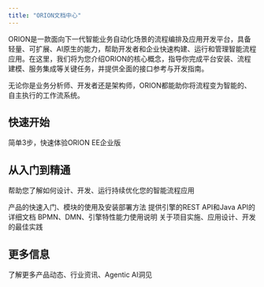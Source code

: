 ```yaml
---
title: "ORION文档中心"
---
```


ORION是一款面向下一代智能业务自动化场景的流程编排及应用开发平台，具备轻量、可扩展、AI原生的能力，帮助开发者和企业快速构建、运行和管理智能流程应用。在这里，我们将为您介绍ORION的核心概念，指导你完成平台安装、流程建模、服务集成等关键任务，并提供全面的接口参考与开发指南。

<Tip>
  无论你是业务分析师、开发者还是架构师，ORION都能助你将流程变为智能的、自主执行的工作流系统。
</Tip>

## 快速开始

<Card title="Docker部署" icon="rocket" iconType="regular" horizontal="false" href="guide/get-started/dockdeploy">
  简单3步，快速体验ORION EE企业版
</Card>

## 从入门到精通

帮助您了解如何设计、开发、运行持续优化您的智能流程应用

<Columns cols={2}>
  <Card title="产品使用" icon="book-open" iconType="regular" href="/guide">
    产品的快速入门、模块的使用及安装部署方法
  </Card>
  <Card title="系统接口" icon="plug" iconType="regular" href="/restapi/engine/authorization">
    提供引擎的REST API和Java API的详细文档
  </Card>
  <Card title="参考资料" icon="folder-heart" iconType="regular" href="/best-practice">
    BPMN、DMN、引擎特性能力使用说明
  </Card>
  <Card title="最佳实践" icon="flask" iconType="regular" href="/best-practice">
    关于项目实施、应用设计、开发的最佳实践
  </Card>
</Columns>

## 更多信息

<Card title="访问ORION官网" icon="stars" href="https://oriorion.com">
  了解更多产品动态、行业资讯、Agentic AI洞见
</Card>
